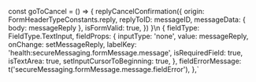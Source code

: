 
const goToCancel = () => {
    replyCancelConfirmation({
      origin: FormHeaderTypeConstants.reply,
      replyToID: messageID,
      messageData: { body: messageReply },
      isFormValid: true,
    })
}\n
{
    fieldType: FieldType.TextInput,
    fieldProps: {
    inputType: 'none',
    value: messageReply,
    onChange: setMessageReply,
    labelKey: 'health:secureMessaging.formMessage.message',
    isRequiredField: true,
    isTextArea: true,
    setInputCursorToBeginning: true,
    },
    fieldErrorMessage: t('secureMessaging.formMessage.message.fieldError'),
},`

<HooksInfo componentName="useMessageWithSignature" example={exampleString}/>
